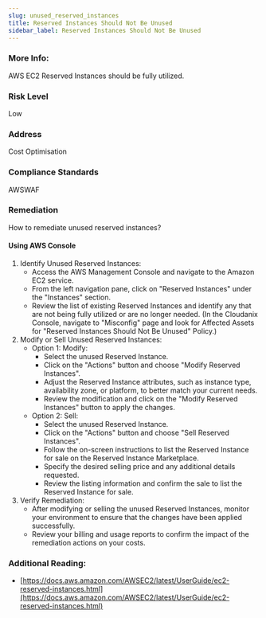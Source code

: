 ```yaml
---
slug: unused_reserved_instances
title: Reserved Instances Should Not Be Unused
sidebar_label: Reserved Instances Should Not Be Unused
---
```


### More Info:

AWS EC2 Reserved Instances should be fully utilized.

### Risk Level

Low

### Address

Cost Optimisation

### Compliance Standards

AWSWAF

### Remediation

How to remediate unused reserved instances?

#### Using AWS Console

1. Identify Unused Reserved Instances:
   - Access the AWS Management Console and navigate to the Amazon EC2 service.
   - From the left navigation pane, click on "Reserved Instances" under the "Instances" section.
   - Review the list of existing Reserved Instances and identify any that are not being fully utilized or are no longer needed.
     (In the Cloudanix Console, navigate to "Misconfig" page and look for Affected Assets for "Reserved Instances Should Not Be Unused" Policy.)
2. Modify or Sell Unused Reserved Instances:
   - Option 1: Modify:
     - Select the unused Reserved Instance.
     - Click on the "Actions" button and choose "Modify Reserved Instances".
     - Adjust the Reserved Instance attributes, such as instance type, availability zone, or platform, to better match your current needs.
     - Review the modification and click on the "Modify Reserved Instances" button to apply the changes.
   - Option 2: Sell:
     - Select the unused Reserved Instance.
     - Click on the "Actions" button and choose "Sell Reserved Instances".
     - Follow the on-screen instructions to list the Reserved Instance for sale on the Reserved Instance Marketplace.
     - Specify the desired selling price and any additional details requested.
     - Review the listing information and confirm the sale to list the Reserved Instance for sale.
3. Verify Remediation:
   - After modifying or selling the unused Reserved Instances, monitor your environment to ensure that the changes have been applied successfully.
   - Review your billing and usage reports to confirm the impact of the remediation actions on your costs.

### Additional Reading:

- [https://docs.aws.amazon.com/AWSEC2/latest/UserGuide/ec2-reserved-instances.html](https://docs.aws.amazon.com/AWSEC2/latest/UserGuide/ec2-reserved-instances.html) 

